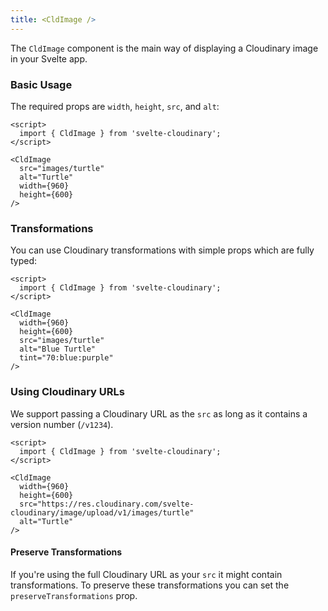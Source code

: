 ```yaml
---
title: <CldImage />
---
```



The `CldImage` component is the main way of displaying a Cloudinary image in your Svelte app.

### Basic Usage

The required props are `width`, `height`, `src`, and `alt`:

<CldImage
	src="images/turtle"
	alt="Turtle"
	width={960}
	height={600}
	config={import.meta.env.VITE_PUBLIC_CLOUDINARY_CLOUD_NAME}
/>

```svelte
<script>
  import { CldImage } from 'svelte-cloudinary';
</script>

<CldImage
  src="images/turtle"
  alt="Turtle"
  width={960}
  height={600}
/>
```

### Transformations

You can use Cloudinary transformations with simple props which are fully typed:

<CldImage
	width={960}
	height={600}
	src="images/turtle"
	alt="Blue Turtle"
	tint="70:blue:purple"
	config={import.meta.env.VITE_PUBLIC_CLOUDINARY_CLOUD_NAME}
/>

```svelte
<script>
  import { CldImage } from 'svelte-cloudinary';
</script>

<CldImage
  width={960}
  height={600}
  src="images/turtle"
  alt="Blue Turtle"
  tint="70:blue:purple"
/>
```

### Using Cloudinary URLs

We support passing a Cloudinary URL as the `src` as long as it contains a version number (`/v1234`).

```svelte
<script>
  import { CldImage } from 'svelte-cloudinary';
</script>

<CldImage
  width={960}
  height={600}
  src="https://res.cloudinary.com/svelte-cloudinary/image/upload/v1/images/turtle"
  alt="Turtle"
/>
```

#### Preserve Transformations

If you're using the full Cloudinary URL as your `src` it might contain transformations. To preserve these transformations you can set the `preserveTransformations` prop.
